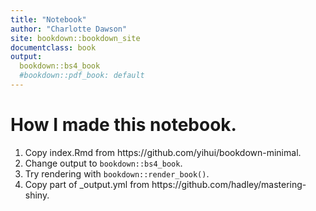 ```yaml
---
title: "Notebook"
author: "Charlotte Dawson"
site: bookdown::bookdown_site
documentclass: book
output:
  bookdown::bs4_book
  #bookdown::pdf_book: default
---
```


# How I made this notebook.

1. Copy index.Rmd from https://github.com/yihui/bookdown-minimal.
1. Change output to `bookdown::bs4_book`.
1. Try rendering with `bookdown::render_book()`.
1. Copy part of _output.yml from https://github.com/hadley/mastering-shiny.

<!-- If you need PDF output, uncomment bookdown::pdf_book above in YAML. You will need a LaTeX installation, e.g., https://yihui.name/tinytex/ -->
